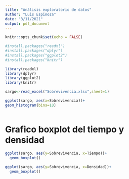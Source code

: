 ```yaml
---
title: "Análisis exploratorio de datos"
author: "Luis Espinoza"
date: "3/11/2021"
output: pdf_document
---
```


```r
knitr::opts_chunk$set(echo = FALSE)

#install.packages("readxl")
#install.packages("dplyr")
#install.packages("ggplot2")
#install.packages("knitr")

library(readxl)
library(dplyr)
library(ggplot2)
library(knitr)

```

```r
sargo<-read_excel("Sobrevivencia.xlsx",sheet=1)
```




```r
ggplot(sargo, aes(x=Sobrevivencia))+
geom_histogram(bins=10)  



```
# Grafico boxplot del tiempo y densidad

```r
ggplot(sargo, aes(y=Sobrevivencia, x=Tiempo))+
  geom_boxplot()
  
ggplot(sargo, aes(y=Sobrevivencia, x=Densidad))+
  geom_boxplot()
    
  
```




